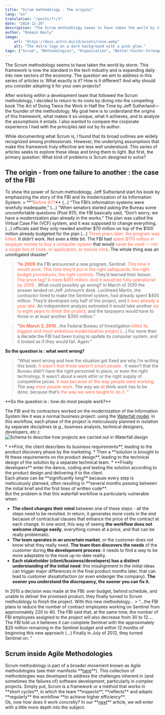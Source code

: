 ```yaml
---
title: "Scrum methodology - The origins"
lang: "en"
translation: "/posts/fr/3"
date: "2024-11-29"
description: "The Scrum methodology seems to have taken the world by storm. This framework is now the standard in the tech industry and is expanding daily into new sectors of the economy. The question we aim to address in this series of articles is: What exactly is it? How is it different? And why should you consider adopting it for your own projects? (More ...)"
author: "Romain Basly"
image:
    url: "https://docs.astro.build/assets/rose.webp"
    alt: "The Astro logo on a dark background with a pink glow."
tags: ["Scrum", "Methodologies", "Organization", "Better-Faster-Stronger"]
---
```


<div>
The Scrum methodology seems to have taken the world by storm. This framework is now the standard in the tech industry and is expanding daily into new sectors of the economy. The question we aim to address in this series of articles is: What exactly is it? How is it different? And why should you consider adopting it for your own projects?

After working within a development team that followed the Scrum methodology, I decided to return to its roots by diving into the compelling book The Art of Doing Twice the Work in Half the Time by Jeff Sutherland—the founder of the methodology. My goal here is to understand the origins of this framework, what makes it so unique, what it achieves, and to analyze the assumptions it entails. I also wanted to compare the corporate experience I had with the principles laid out by its author.

While documenting what Scrum is, I found that its broad outlines are widely recognized among professionals. However, the underlying assumptions that make this framework truly effective are less well understood. This series of articles seeks to explore these ideas and bring them to light. But first, the primary question: What kind of problems is Scrum designed to solve?
</div>

## The origin - from one failure to another : the case of the FBI
<div>
To show the power of Scrum methodology, Jeff Sutherland start his book by emphasizing the story of the FBI and its modernization of its Information System: 
> **"<span style="color: tomato">Before 9/11</span>** (...) “The FBI’s information systems were woefully inadequate,” (...) ”When senators started asking the Bureau some uncomfortable questions (Post 911), the FBI basically said, “Don’t worry, we have a modernization plan already in the works.” The plan was called the Virtual Case File (VCF) system, and it was supposed to change everything. (...) officials said they only needed another $70 million on top of the $100 million already budgeted for the plan (...) <span style="color: tomato">Three years later, the program was killed. </span> It didn’t work. Not even a little bit. The FBI had <span style="color: tomato">spent $170 million in taxpayer money to buy a computer system </span> that would <span style="color: tomato">never be used — not a single line of code, or application, or mouse click</span>. The whole thing was an unmitigated disaster"

> "**<span style="color: tomato">In 2005</span>** the FBI announced a new program, Sentinel. <span style="color: tomato">This time it would work. This time they’d put in the right safeguards, the right budget procedures, the right controls</span>. They’d learned their lesson. <span style="color: tomato">The price tag? A mere $451 million. And it would be fully operational by 2009 </span>. What could possibly go wrong? In March of 2010 the answer landed on Jeff Johnson’s desk. Lockheed Martin, the contractor hired to make the Sentinel system, had already spent $405 million. They’d developed only half of the project, and <span style="color: tomato">it was already a year late</span>. An independent analysis estimated it would take another <span style="color: tomato">six to eight years to finish the project</span>, and the taxpayers would have to throw in at least another $350 million."

> "**<span style="color: tomato">On March 3, 2010 </span>**, the Federal Bureau of Investigation <span style="color: tomato">killed its biggest and most ambitious modernization project</span> (...) For more than a decade the FBI had been trying to update its computer system, and it looked as if they would fail. Again."
</div>
<div>


**So the question is : what went wrong?**
> "What went wrong and how the situation got fixed are why I’m writing this book. <span style="color: tomato">It wasn’t that these weren’t smart people </span>. It wasn’t that the Bureau didn’t have the right personnel in place, or even the right technology. It wasn’t about a work ethic or the right supply of competitive juices. <span style="color: tomato">It was because of the way people were working</span>. The way <span style="color: tomato">most people work</span>. The way we <span style="color: tomato">all</span> think work has to be done, because that’s <span style="color: tomato">the way we were taught to do it. </span>"

</div>

<div class="blog-image-container">
**So the question is : how do most people work?**

The FBI and its contractors worked on the modernization of the Information System like it was a normal business project: using the <a href="https://en.wikipedia.org/wiki/Waterfall_model" target="_blank" rel="noopener noreferrer">Waterfall model</a>. In this workflow, each phase of the project is meticulously planned in isolation by separate disciplines (e.g., business analysts, technical designers, developers, etc.):
<img 
  src="/Images/blog-posts/3/waterfall.png" 
  alt="Schema to describe how projects are carried out in Waterfall design" 
/>
</div>

<div>
* **First, the client describes its business requirements**, leading to the product discovery phase by the marketing.
* Then a **solution is brought to fit these requirements on the product design**, leading to the technical design of the solution by a separate technical team.
* **Finally developers** enter the dance, coding and testing the solution according to the product design and delivering it to the client.
</div>

<div>
Each phase can be **significantly long** because every step is meticulously planned, often resulting in **several months passing between the initial brief and the first lines of written code**. 
</div>

<div>
But the problem is that this waterfall workflow is particularly vulnerable when:

- **The client changes their mind** between one of these steps - all the steps need to be revisited. In return, it generates more costs in the end because of contractual clauses that enhance the price of the contract at each change. In one word, this way of seeing **the workflow does not welcome change easily**, everything comes at a price, and that can be really problematic.
- **The team operates in an uncertain market**, or the customer does not know what they really need. **The team then discovers the needs** of the customer during **the development process**: it needs to find a way to be more adaptable to the most up-to-date reality.
- **Each stakeholder (client/business/developers) has a distinct understanding of the initial need**: this misalignment in the initial ideas can trigger major differences in the final product months later, that can lead to customer dissatisfaction (or even endanger the company). **The sooner you understand the discrepancy, the sooner you can fix it.**
</div>

<div>
In 2010 a decision was made at the FBI: over budget, behind schedule, and unable to deliver the promised product, they finally turned to Scrum methodology to finish the project. With this new methodology...
> "...the FBI plans to reduce the number of contract employees working on Sentinel from approximately 220 to 40. The FBI said that, at the same time, the number of FBI employees assigned to the project will also decrease from 30 to 12.... The FBI told us it believes it can complete Sentinel with the approximately $20 million remaining in the Sentinel budget and within 12 months
of beginning this new approach (...) Finally in July of 2012, they turned Sentinel on. "
</div>

## Scrum inside Agile Methodologies
<div>
Scrum methodology is part of a broader movement known as Agile methodologies (see their manifesto **<a href="https://agilemanifesto.org/principles.html" target="_blank" rel="noopener noreferrer">here</a>**). This collection of methodologies was developed to address the challenges inherent in (and sometimes the failures of) software development, particularly in complex projects. 
Simply put, Scrum is a framework or a method that works in **short cycles**, in which the team **inspects**, **reflects** and adapts **regularly** the workflow **to achieve higher efficiency**.

</div>
Ok, now how does it work concretly? In our **<a href="https://romainbasly.github.io/posts/en/4" rel="noopener noreferrer">next</a>** article, we will enter with a little more depth into the subject.

